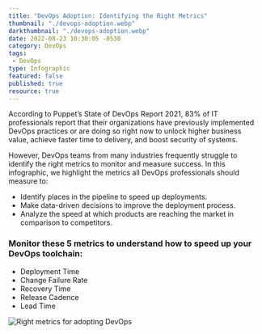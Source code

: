 ```yaml
---
title: "DevOps Adoption: Identifying the Right Metrics"
thumbnail: "./devops-adoption.webp"
darkthumbnail: "./devops-adoption.webp"
date: 2022-08-23 10:30:05 -0530
category: DevOps
tags:
 - DevOps
type: Infographic
featured: false
published: true
resource: true
---
```





<ResourcesWrapper>
<p>
According to Puppet’s State of DevOps Report 2021, 83% of IT professionals report that their organizations have previously implemented DevOps practices or are doing so right now to unlock higher business value, achieve faster time to delivery, and boost security of systems.
</p>

<p>
However, DevOps teams from many industries frequently struggle to identify the right metrics to monitor and measure success. In this <Link to={DevOps}>infographic</Link>, we highlight the metrics all DevOps professionals should measure to:
</p>

<ul>
<li>Identify places in the pipeline to speed up deployments.</li>
<li>Make data-driven decisions to improve the deployment process.</li>
<li>Analyze the speed at which products are reaching the market in comparison to competitors.</li>
</ul>

<h3 style={{marginTop: "1rem"}}>Monitor these 5 metrics to understand how to speed up your DevOps toolchain:</h3>
<ul>
<li>Deployment Time</li>
<li>Change Failure Rate</li>
<li>Recovery Time</li>
<li>Release Cadence</li>
<li>Lead Time</li>
</ul>

<Link to={DevOps}><img src={DevOpsAdoption} alt="Right metrics for adopting DevOps" /></Link>
</ResourcesWrapper>
